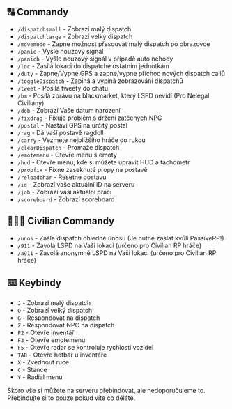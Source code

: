 
## 🔠 Commandy

- `/dispatchsmall` - Zobrazí malý dispatch
- `/dispatchlarge` - Zobrazí velký dispatch
- `/movemode` - Zapne možnost přesouvat malý dispatch po obrazovce
- `/panic` - Vyšle nouzový signál
- `/panicb` - Vyšle nouzový signál v případě auto nehody
- `/loc` - Zasílá lokaci do dispatche ostatním jednotkám
- `/duty` - Zapne/Vypne GPS a zapne/vypne příchod nových dispatch callů
- `/toggleDispatch` - Zapíná a vypíná zobrazování dispatchů
- `/tweet` - Posílá tweety do chatu
- `/bm` - Posílá zprávu na blackmarket, který LSPD nevidí (Pro Nelegal Civiliany)
- `/dob` - Zobrazí Vaše datum narození
- `/fixdrag` - Fixuje problém s držení zatčených NPC
- `/postal` - Nastaví GPS na určitý postal
- `/rag` - Dá vaší postavě ragdoll
- `/carry` - Vezmete nejbližšího hráče do rukou
- `/clearDispatch` - Promaže dispatch
- `/emotemenu` - Otevře menu s emoty
- `/hud` - Otevře menu, kde si můžete upravit HUD a tachometr
- `/propfix` - Fixne zaseknuté propy na postavě
- `/reloadchar` - Resetne postavu
- `/id` - Zobrazí vaše aktuální ID na serveru
- `/job` - Zobrazí vaši aktuální práci
- `/scoreboard` - Zobrazí scoreboard

## 👨‍👩‍👦 Civilian Commandy

- `/unos` - Zašle dispatch ohledně únosu (Je nutné zaslat kvůli PassiveRP!)
- `/911` - Zavolá LSPD na Vaši lokaci (určeno pro Civilian RP hráče)
- `/a911` - Zavolá anonymně LSPD na Vaši lokaci (určeno pro Civilian RP hráče)

## ⌨️ Keybindy

- `J` - Zobrazí malý dispatch
- `O` - Zobrazí velký dispatch
- `G` - Respondovat na dispatch
- `Z` - Respondovat NPC na dispatch
- `F2` - Otevře inventář
- `F3` - Otevře emotemenu
- `F5` - Otevře radar se kontroluje rychlosti vozidel
- `TAB` - Otevře hotbar u inventáře
- `X` - Zvednout ruce
- `C` - Stance
- `Y` - Radial menu

<Callout type="info" emoji="ℹ️">
Skoro vše si můžete na serveru přebindovat, ale nedoporučujeme to. Přebindujte si to pouze pokud víte co děláte.
</Callout>
